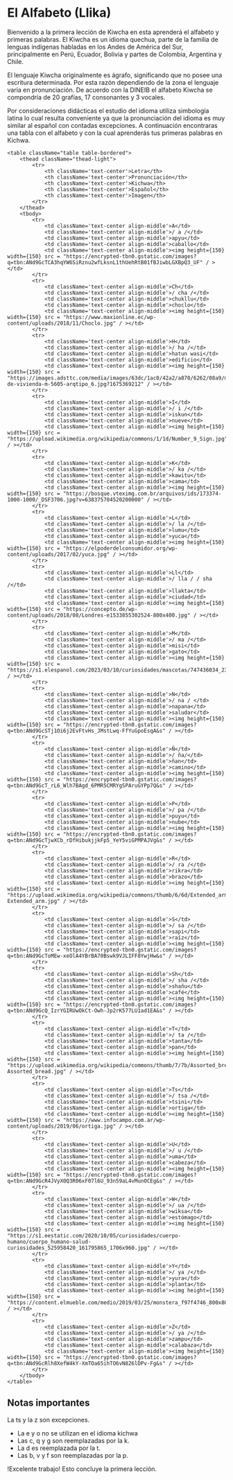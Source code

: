 # El Alfabeto (Llika)
 
Bienvenido a la primera lección de Kiwcha en esta aprenderá el alfabeto y primeras palabras. 
El Kiwcha es un idioma quechua, parte de la familia de lenguas indígenas habladas en los Andes de América 
del Sur, principalmente en Perú, Ecuador, Bolivia y partes de Colombia, Argentina y Chile. 

El lenguaje Kiwcha originalmente es ágrafo, significando que no posee una escritura determinada. 
Por esta razón dependiendo de la zona el lenguaje varía en pronunciación. De acuerdo con la DINEIB
el alfabeto Kiwcha se compondría de 20 grafías, 17 consonantes y 3 vocales. 

Por consideraciones didácticas el estudio del idioma utiliza simbología latina lo cual resulta 
conveniente ya que la pronunciación del idioma es muy similar al español con contadas excepciones. 
A continuación encontraras una tabla con el alfabeto y con la cual aprenderás tus primeras palabras en 
Kichwa.


    <table className="table table-bordered">
        <thead className="thead-light">
            <tr>
                <th className='text-center'>Letra</th>
                <th className='text-center'>Pronunciación</th>
                <th className='text-center'>Kichwa</th>
                <th className='text-center'>Español</th>
                <th className='text-center'>Imagen</th>
            </tr>
        </thead>
        <tbody>
            <tr>
                <td className='text-center align-middle'>A</td>
                <td className='text-center align-middle'>/ a /</td>
                <td className='text-center align-middle'>apyu</td>
                <td className='text-center align-middle'>caballo</td>
                <td className='text-center align-middle'><img height={150} width={150} src = "https://encrypted-tbn0.gstatic.com/images?q=tbn:ANd9GcTCA3hqYW6SiRznu2wfLksnL1thUehRtB01fBJiwbLGXBpQ3_UF" / ></td>
            </tr>
            <tr>
                <td className='text-center align-middle'>Ch</td>
                <td className='text-center align-middle'>/ cha /</td>
                <td className='text-center align-middle'>chukllu</td>
                <td className='text-center align-middle'>choclo</td>
                <td className='text-center align-middle'><img height={150} width={150} src = "https://www.maxionline.ec/wp-content/uploads/2018/11/Choclo.jpg" / ></td>
            </tr>
            <tr>
                <td className='text-center align-middle'>H</td>
                <td className='text-center align-middle'>/ ha /</td>
                <td className='text-center align-middle'>hatun wasi</td>
                <td className='text-center align-middle'>edificio</td>
                <td className='text-center align-middle'><img height={150} width={150} src = "https://images.adsttc.com/media/images/63dc/1ac0/42a2/a870/6262/08a9/medium_jpg/edificio-de-vivienda-m-5605-arqtipo_6.jpg?1675369212" / ></td>
            </tr>
            <tr>
                <td className='text-center align-middle'>I</td>
                <td className='text-center align-middle'>/ i /</td>
                <td className='text-center align-middle'>iskun</td>
                <td className='text-center align-middle'>nueve</td>
                <td className='text-center align-middle'><img height={150} width={150} src = "https://upload.wikimedia.org/wikipedia/commons/1/1d/Number_9_Sign.jpg" / ></td>
            </tr>
            <tr>
                <td className='text-center align-middle'>K</td>
                <td className='text-center align-middle'>/ ka /</td>
                <td className='text-center align-middle'>kawitu</td>
                <td className='text-center align-middle'>cama</td>
                <td className='text-center align-middle'><img height={150} width={150} src = "https://bosque.vteximg.com.br/arquivos/ids/173374-1000-1000/_DSF3706.jpg?v=638375704520200000" / ></td>
            </tr>
            <tr>
                <td className='text-center align-middle'>L</td>
                <td className='text-center align-middle'>/ la /</td>
                <td className='text-center align-middle'>lumu</td>
                <td className='text-center align-middle'>yuca</td>
                <td className='text-center align-middle'><img height={150} width={150} src = "https://elpoderdelconsumidor.org/wp-content/uploads/2017/02/yuca.jpg" / ></td>
            </tr>
            <tr>
                <td className='text-center align-middle'>Ll</td>
                <td className='text-center align-middle'>/ lla / / sha /</td>
                <td className='text-center align-middle'>llakta</td>
                <td className='text-center align-middle'>ciudad</td>
                <td className='text-center align-middle'><img height={150} width={150} src = "https://concepto.de/wp-content/uploads/2018/08/Londres-e1533855302524-800x400.jpg" / ></td>
            </tr>
            <tr>
                <td className='text-center align-middle'>M</td>
                <td className='text-center align-middle'>/ ma /</td>
                <td className='text-center align-middle'>misi</td>
                <td className='text-center align-middle'>gato</td>
                <td className='text-center align-middle'><img height={150} width={150} src = "https://s1.elespanol.com/2023/03/10/curiosidades/mascotas/747436034_231551833_854x640.jpg" / ></td>
            </tr>
            <tr>
                <td className='text-center align-middle'>N</td>
                <td className='text-center align-middle'>/ na / </td>
                <td className='text-center align-middle'>napana</td>
                <td className='text-center align-middle'>saludar</td>
                <td className='text-center align-middle'><img height={150} width={150} src = "https://encrypted-tbn0.gstatic.com/images?q=tbn:ANd9GcSTj1Oi6j2EvFtvHs_JMstLwq-FfYuGpoEsqA&s" / ></td>
            </tr>
            <tr>
                <td className='text-center align-middle'>Ñ</td>
                <td className='text-center align-middle'>/ ña/</td>
                <td className='text-center align-middle'>ñan</td>
                <td className='text-center align-middle'>camino</td>
                <td className='text-center align-middle'><img height={150} width={150} src = "https://encrypted-tbn0.gstatic.com/images?q=tbn:ANd9GcT_rL6_Wlh7BAgd_6PMR5CMRYgSPAruGYPp7Q&s" / ></td>
            </tr>
            <tr>
                <td className='text-center align-middle'>P</td>
                <td className='text-center align-middle'>/ pa /</td>
                <td className='text-center align-middle'>puyu</td>
                <td className='text-center align-middle'>nube</td>
                <td className='text-center align-middle'><img height={150} width={150} src = "https://encrypted-tbn0.gstatic.com/images?q=tbn:ANd9GcTjwXCb_rDfHibukjjkFp5_YeY5viGPMPAJVg&s" / ></td>
            </tr>
            <tr>
                <td className='text-center align-middle'>R</td>
                <td className='text-center align-middle'>/ ra /</td>
                <td className='text-center align-middle'>rikra</td>
                <td className='text-center align-middle'>brazo</td>
                <td className='text-center align-middle'><img height={150} width={150} src = "https://upload.wikimedia.org/wikipedia/commons/thumb/6/6d/Extended_arm.jpg/800px-Extended_arm.jpg" / ></td>
            </tr>
            <tr>
                <td className='text-center align-middle'>S</td>
                <td className='text-center align-middle'>/ sa /</td>
                <td className='text-center align-middle'>sapi</td>
                <td className='text-center align-middle'>raíz</td>
                <td className='text-center align-middle'><img height={150} width={150} src = "https://encrypted-tbn0.gstatic.com/images?q=tbn:ANd9GcToMEw-xeOlA4YBrBA70Bswk9VJLIFF8YwjHw&s" / ></td>
            </tr>
            <tr>
                <td className='text-center align-middle'>Sh</td>
                <td className='text-center align-middle'>/ sha /</td>
                <td className='text-center align-middle'>shañu</td>
                <td className='text-center align-middle'>café</td>
                <td className='text-center align-middle'><img height={150} width={150} src = "https://encrypted-tbn0.gstatic.com/images?q=tbn:ANd9GcQ_IzrYGIRUwOkCt-Owh-Jp2rK577LU1ad1EA&s" / ></td>
            </tr>
            <tr>
                <td className='text-center align-middle'>T</td>
                <td className='text-center align-middle'>/ ta /</td>
                <td className='text-center align-middle'>tanta</td>
                <td className='text-center align-middle'>pan</td>
                <td className='text-center align-middle'><img height={150} width={150} src = "https://upload.wikimedia.org/wikipedia/commons/thumb/7/7b/Assorted_bread.jpg/640px-Assorted_bread.jpg" / ></td>
            </tr>
            <tr>
                <td className='text-center align-middle'>Ts</td>
                <td className='text-center align-middle'>/ tsa /</td>
                <td className='text-center align-middle'>tsini</td>
                <td className='text-center align-middle'>ortiga</td>
                <td className='text-center align-middle'><img height={150} width={150} src = "https://www.infocampo.com.ar/wp-content/uploads/2019/06/ortiga.jpg" / ></td>
            </tr>
            <tr>
                <td className='text-center align-middle'>U</td>
                <td className='text-center align-middle'>/ u /</td>
                <td className='text-center align-middle'>uma</td>
                <td className='text-center align-middle'>cabeza</td>
                <td className='text-center align-middle'><img height={150} width={150} src = "https://encrypted-tbn0.gstatic.com/images?q=tbn:ANd9GcR4JVyX0Q3R06xF07l6U_93n59aL4vMunOCEg&s" / ></td>
            </tr>
            <tr>
                <td className='text-center align-middle'>W</td>
                <td className='text-center align-middle'>/ ua /</td>
                <td className='text-center align-middle'>wiksa</td>
                <td className='text-center align-middle'>estómago</td>
                <td className='text-center align-middle'><img height={150} width={150} src = "https://s1.eestatic.com/2020/10/05/curiosidades/cuerpo-humano/cuerpo_humano-salud-curiosidades_525958420_161795865_1706x960.jpg" / ></td>
            </tr>
            <tr>
                <td className='text-center align-middle'>Y</td>
                <td className='text-center align-middle'>/ ya /</td>
                <td className='text-center align-middle'>yura</td>
                <td className='text-center align-middle'>planta</td>
                <td className='text-center align-middle'><img height={150} width={150} src = "https://content.elmueble.com/medio/2019/03/25/monstera_f97f4746_800x800.jpg" / ></td>
            </tr>
            <tr>
                <td className='text-center align-middle'>Z</td>
                <td className='text-center align-middle'>/ ya /</td>
                <td className='text-center align-middle'>zampu</td>
                <td className='text-center align-middle'>calabaza</td>
                <td className='text-center align-middle'><img height={150} width={150} src = "https://encrypted-tbn0.gstatic.com/images?q=tbn:ANd9GcRlh8XefW4kY-XmTOa65ihTO6vN826lDPv-Fg&s" / ></td>
            </tr>
        </tbody>
    </table>

## Notas importantes
La ts y la z son excepciones. 
- La e y o no se utilizan en el idioma kichwa 
- Las c, q y g son reemplazadas por la k. 
- La d es reemplazada por la t. 
- Las b, v y f son reemplazadas por la p.

!Excelente trabajo! Esto concluye la primera lección.